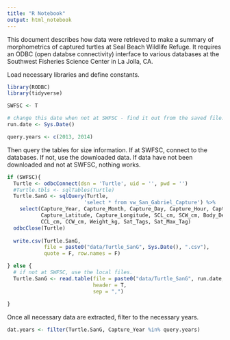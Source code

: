 ```yaml
---
title: "R Notebook"
output: html_notebook
---
```


This document describes how data were retrieved to make a summary of morphometrics of captured turtles at Seal Beach Wildlife Refuge.  It requires an ODBC (open databse connectivity) interface to various databases at the Southwest Fisheries Science Center in La Jolla, CA. 

Load necessary libraries and define constants. 
```r
library(RODBC)
library(tidyverse)

SWFSC <- T

# change this date when not at SWFSC - find it out from the saved file.
run.date <- Sys.Date()

query.years <- c(2013, 2014)

```

Then query the tables for size information. If at SWFSC, connect to the databases. If not, use the downloaded data.  If data have not been downloaded and not at SWFSC, nothing works.  

```r
if (SWFSC){
  Turtle <- odbcConnect(dsn = 'Turtle', uid = '', pwd = '')
  #Turtle.tbls <- sqlTables(Turtle)
  Turtle.SanG <- sqlQuery(Turtle,
                         'select * from vw_San_Gabriel_Capture') %>%
    select(Capture_Year, Capture_Month, Capture_Day, Capture_Hour, Capture_Minute,
           Capture_Latitude, Capture_Longitude, SCL_cm, SCW_cm, Body_Depth, 
           CCL_cm, CCW_cm, Weight_kg, Sat_Tags, Sat_Max_Tag)
  odbcClose(Turtle)
  
  write.csv(Turtle.SanG,
            file = paste0("data/Turtle_SanG", Sys.Date(), ".csv"),
            quote = F, row.names = F)

} else {
  # if not at SWFSC, use the local files.
  Turtle.SanG <- read.table(file = paste0("data/Turtle_SanG", run.date, ".csv"),
                            header = T,
                            sep = ",")
  
}

```

Once all necessary data are extracted, filter to the necessary years.

```r
dat.years <- filter(Turtle.SanG, Capture_Year %in% query.years)


```

